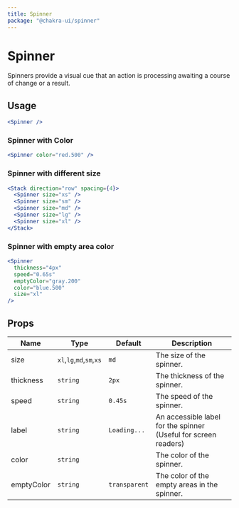 ```yaml
---
title: Spinner
package: "@chakra-ui/spinner"
---
```


# Spinner

Spinners provide a visual cue that an action is processing awaiting a course of
change or a result.

## Usage

```jsx
<Spinner />
```

### Spinner with Color

```jsx
<Spinner color="red.500" />
```

### Spinner with different size

```jsx
<Stack direction="row" spacing={4}>
  <Spinner size="xs" />
  <Spinner size="sm" />
  <Spinner size="md" />
  <Spinner size="lg" />
  <Spinner size="xl" />
</Stack>
```

### Spinner with empty area color

```jsx
<Spinner
  thickness="4px"
  speed="0.65s"
  emptyColor="gray.200"
  color="blue.500"
  size="xl"
/>
```

## Props

| Name       | Type                     | Default       | Description                                                     |
| ---------- | ------------------------ | ------------- | --------------------------------------------------------------- |
| size       | `xl`,`lg`,`md`,`sm`,`xs` | `md`          | The size of the spinner.                                        |
| thickness  | `string`                 | `2px`         | The thickness of the spinner.                                   |
| speed      | `string`                 | `0.45s`       | The speed of the spinner.                                       |
| label      | `string`                 | `Loading...`  | An accessible label for the spinner (Useful for screen readers) |
| color      | `string`                 |               | The color of the spinner.                                       |
| emptyColor | `string`                 | `transparent` | The color of the empty areas in the spinner.                    |
